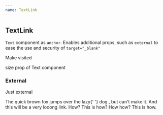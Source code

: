 ```yaml
---
name: TextLink
---
```



## TextLink

`Text` component as `anchor`. Enables additional props, such as `external` to ease the use and security of `target="_blank"`

<Playground>
  <Flex flow="column" gap="8">
    <p>
      <TextLink href="https://random.dog/">Make visited</TextLink>
    </p>
    <p>
      <TextLink size="sm">size prop of Text component</TextLink>
    </p>
  </Flex>
</Playground>

### External

<Playground>
  <Flex flow="column" gap="8">
    <TextLink href="https://random.dog/" external>
      Just external
    </TextLink>
    <p>
      The quick brown fox jumps over the lazy{' '}
      <TextLink href="https://random.dog/" external="icon">
        dog
      </TextLink>
      , but can't make it. And this will be a very looong link. <TextLink href="https://random.dog/" external>
        How? This is how? How how? This is how.
      </TextLink>
    </p>
  </Flex>
</Playground>
